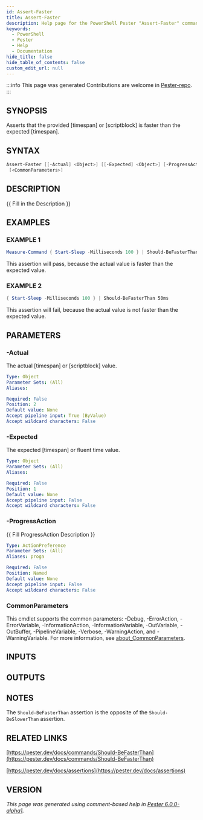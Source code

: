 ```yaml
---
id: Assert-Faster
title: Assert-Faster
description: Help page for the PowerShell Pester "Assert-Faster" command
keywords:
  - PowerShell
  - Pester
  - Help
  - Documentation
hide_title: false
hide_table_of_contents: false
custom_edit_url: null
---
```


:::info This page was generated
Contributions are welcome in [Pester-repo](https://github.com/pester/pester).
:::

## SYNOPSIS

Asserts that the provided [timespan] or [scriptblock] is faster than the expected [timespan].

## SYNTAX

```powershell
Assert-Faster [[-Actual] <Object>] [[-Expected] <Object>] [-ProgressAction <ActionPreference>]
 [<CommonParameters>]
```

## DESCRIPTION

\{\{ Fill in the Description \}\}

## EXAMPLES

### EXAMPLE 1

```powershell
Measure-Command { Start-Sleep -Milliseconds 100 } | Should-BeFasterThan 1s
```

This assertion will pass, because the actual value is faster than the expected value.

### EXAMPLE 2

```powershell
{ Start-Sleep -Milliseconds 100 } | Should-BeFasterThan 50ms
```

This assertion will fail, because the actual value is not faster than the expected value.

## PARAMETERS

### -Actual

The actual [timespan] or [scriptblock] value.

```yaml
Type: Object
Parameter Sets: (All)
Aliases:

Required: False
Position: 2
Default value: None
Accept pipeline input: True (ByValue)
Accept wildcard characters: False
```

### -Expected

The expected [timespan] or fluent time value.

```yaml
Type: Object
Parameter Sets: (All)
Aliases:

Required: False
Position: 1
Default value: None
Accept pipeline input: False
Accept wildcard characters: False
```

### -ProgressAction

\{\{ Fill ProgressAction Description \}\}

```yaml
Type: ActionPreference
Parameter Sets: (All)
Aliases: proga

Required: False
Position: Named
Default value: None
Accept pipeline input: False
Accept wildcard characters: False
```

### CommonParameters

This cmdlet supports the common parameters: -Debug, -ErrorAction, -ErrorVariable, -InformationAction, -InformationVariable, -OutVariable, -OutBuffer, -PipelineVariable, -Verbose, -WarningAction, and -WarningVariable. For more information, see [about_CommonParameters](http://go.microsoft.com/fwlink/?LinkID=113216).

## INPUTS

## OUTPUTS

## NOTES

The `Should-BeFasterThan` assertion is the opposite of the `Should-BeSlowerThan` assertion.

## RELATED LINKS

[https://pester.dev/docs/commands/Should-BeFasterThan](https://pester.dev/docs/commands/Should-BeFasterThan)

[https://pester.dev/docs/assertions](https://pester.dev/docs/assertions)

## VERSION

*This page was generated using comment-based help in [Pester 6.0.0-alpha1](https://github.com/pester/pester).*

